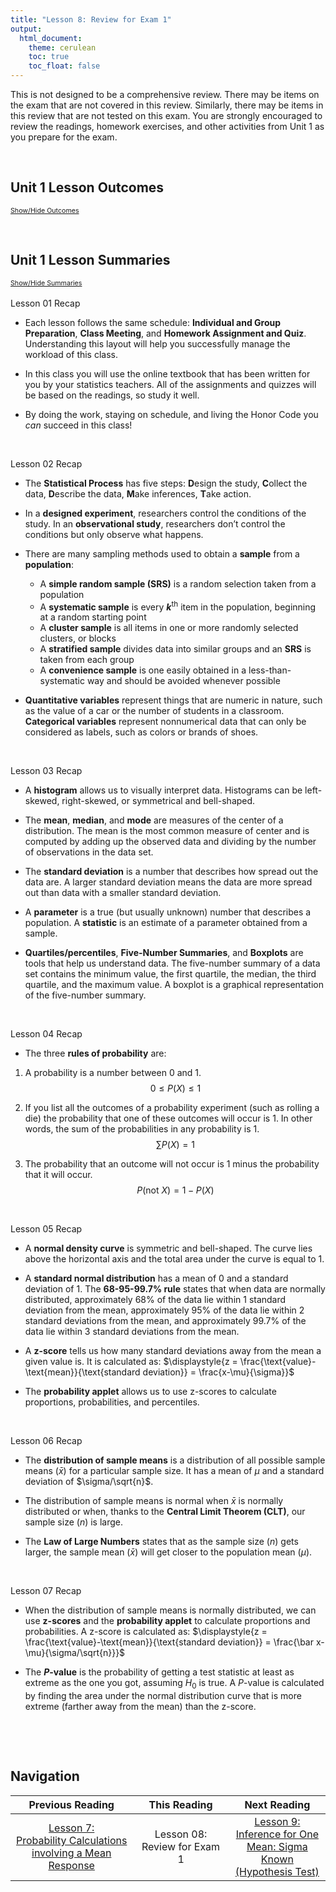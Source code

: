 ```yaml
---
title: "Lesson 8: Review for Exam 1"
output: 
  html_document:
    theme: cerulean
    toc: true
    toc_float: false
---
```

<script type="text/javascript">
 function showhide(id) {
    var e = document.getElementById(id);
    e.style.display = (e.style.display == 'block') ? 'none' : 'block';
 }
</script>

This is not designed to be a comprehensive review.  There may be items on the exam that are not covered in this review.  Similarly, there may be items in this review that are not tested on this exam.  You are strongly encouraged to review the readings, homework exercises, and other activities from Unit 1 as you prepare for the exam. 

<br>

## Unit 1 Lesson Outcomes

<a href="javascript:showhide('oc')"><span style="font-size:8pt;">Show/Hide Outcomes</span></a>

<div id="oc" style="display:none;">
The expectation on the exam is that you should be able to do the following:

- Distinguish between a categorical and a quantitative variable.
- Distinguish between an observational study and an experiment.
- Distinguish between a population and a sample.
- Distinguish between a parameter and a statistic.
- Distinguish and give an example of each of the following sampling schemes:

  + Simple random sampling
  + Systematic sampling
  + Cluster sampling
  + Stratified sampling
  + Convenience sampling

- Explain the significance of using a random sample.
- Determine the shape of a distribution using a histogram and/or boxplot.
- Determine the centers of a given histogram and/or boxplot. 
- Identify the mean, median and standard deviation in skewed or normal histograms.
- Calculate the mean, median and standard deviation from quantitative data.
- Calculate a percentile from a quantitative data set.
- Calculate a five-number summary from quantitative data with Excel, or by hand.
- Create a histogram and a boxplot from quantitative data. 
- State and apply the three axioms of probability.
- State the properties of a normal density curve.
- Calculate the z-score of an individual observation, given the mean and standard deviation.
- Interpret a z-score.
- Calculate probability as area under a normal density curve.
- Assess normality using a histogram.
- Explain how a sampling distribution is created.
- Determine the mean, standard deviation, and shape of a distribution of sample means.
- State and apply the Central Limit Theorem and the Law of Large numbers.
- Calculate probabilities using a distribution of sample means.
</div>
<br>

## Unit 1 Lesson Summaries

<a href="javascript:showhide('su')"><span style="font-size:8pt;">Show/Hide Summaries</span></a>
<div id="su">
<br>
<div class="RecapHeading">Lesson 01 Recap</div>
<div class="Summary">
- Each lesson follows the same schedule: **Individual and Group Preparation**, **Class Meeting**, and **Homework Assignment and Quiz**. Understanding this layout will help you successfully manage the workload of this class.

- In this class you will use the online textbook that has been written for you by your statistics teachers. All of the assignments and quizzes will be based on the readings, so study it well.

- By doing the work, staying on schedule, and living the Honor Code you *can* succeed in this class!
</div>
<br>


<div class="RecapHeading">Lesson 02 Recap</div>
<div class="Summary">
- The **Statistical Process** has five steps: **D**esign the study, **C**ollect the data, **D**escribe the data, **M**ake inferences, **T**ake action.

- In a **designed experiment**, researchers control the conditions of the study. In an **observational study**, researchers don't control the conditions but only observe what happens.

- There are many sampling methods used to obtain a **sample** from a **population**:
  + A **simple random sample (SRS)** is a random selection taken from a population
  + A **systematic sample** is every ***k***<sup>th</sup> item in the population, beginning at a random starting point
  + A **cluster sample** is all items in one or more randomly selected clusters, or blocks
  + A **stratified sample** divides data into similar groups and an **SRS** is taken from each group
  + A **convenience sample** is one easily obtained in a less-than-systematic way and should be avoided whenever possible 

- **Quantitative variables** represent things that are numeric in nature, such as the value of a car or the number of students in a classroom. **Categorical variables** represent nonnumerical data that can only be considered as labels, such as colors or brands of shoes.

</div>
<br>



<div class="RecapHeading">Lesson 03 Recap</div>
<div class="Summary">

- A **histogram** allows us to visually interpret data. Histograms can be left-skewed, right-skewed, or symmetrical and bell-shaped.

- The **mean**, **median**, and **mode** are measures of the center of a distribution. The mean is the most common measure of center and is computed by adding up the observed data and dividing by the number of observations in the data set.

- The **standard deviation** is a number that describes how spread out the data are. A larger standard deviation means the data are more spread out than data with a smaller standard deviation.

- A **parameter** is a true (but usually unknown) number that describes a population. A **statistic** is an estimate of a parameter obtained from a sample. 

- **Quartiles/percentiles**, **Five-Number Summaries**, and **Boxplots** are tools that help us understand data. The five-number summary of a data set contains the minimum value, the first quartile, the median, the third quartile, and the maximum value. A boxplot is a graphical representation of the five-number summary.
</div>
<br>



<div class="RecapHeading">Lesson 04 Recap</div>
<div class="Summary">

- The three **rules of probability** are:
1. A probability is a number between 0 and 1. 
$$0 \leq P(X) \leq 1$$

2. If you list all the outcomes of a probability experiment (such as rolling a die) the probability that one of these outcomes will occur is 1. In other words, the sum of the probabilities in any probability is 1. 
$$\sum P(X) = 1$$

3. The probability that an outcome will not occur is 1 minus the probability that it will occur. 
$$P(\text{not}~X) = 1 - P(X)$$
</div>
<br>



<div class="RecapHeading">Lesson 05 Recap</div>
<div class="Summary">

- A **normal density curve** is symmetric and bell-shaped. The curve lies above the horizontal axis and the total area under the curve is equal to 1. 

- A **standard normal distribution** has a mean of 0 and a standard deviation of 1. The **68-95-99.7% rule** states that when data are normally distributed, approximately 68% of the data lie within 1 standard deviation from the mean, approximately 95% of the data lie within 2 standard deviations from the mean, and approximately 99.7% of the data lie within 3 standard deviations from the mean. 

- A **z-score** tells us how many standard deviations away from the mean a given value is. It is calculated as: $\displaystyle{z = \frac{\text{value}-\text{mean}}{\text{standard deviation}} = \frac{x-\mu}{\sigma}}$

- The **probability applet** allows us to use z-scores to calculate proportions, probabilities, and percentiles.

<!-- - A **Q-Q plot** is used to assess whether or not a set of data is normally distributed. -->
</div>
<br>



<div class="RecapHeading">Lesson 06 Recap</div>
<div class="Summary">

- The **distribution of sample means** is a distribution of all possible sample means ($\bar x$) for a particular sample size. It has a mean of $\mu$ and a standard deviation of $\sigma/\sqrt{n}$.

- The distribution of sample means is normal when $\bar x$ is normally distributed or when, thanks to the **Central Limit Theorem (CLT)**, our sample size ($n$) is large.

- The **Law of Large Numbers** states that as the sample size ($n$) gets larger, the sample mean ($\bar x$) will get closer to the population mean ($\mu$).
</div>
<br>



<div class="RecapHeading">Lesson 07 Recap</div>
<div class="Summary">

- When the distribution of sample means is normally distributed, we can use **z-scores** and the **probability applet** to calculate proportions and probabilities. A z-score is calculated as: $\displaystyle{z = \frac{\text{value}-\text{mean}}{\text{standard deviation}} = \frac{\bar x-\mu}{\sigma/\sqrt{n}}}$

- The **$P$-value** is the probability of getting a test statistic at least as extreme as the one you got, assuming $H_0$ is true. A $P$-value is calculated by finding the area under the normal distribution curve that is more extreme (farther away from the mean) than the z-score.
</div>
<br>

</div>
<br>


## Navigation

<center>
| **Previous Reading** | **This Reading** | **Next Reading** |
| :------------------: | :--------------: | :--------------: |
| [Lesson 7: <br> Probability Calculations involving a Mean Response](Lesson07.html) | Lesson 08: <br> Review for Exam 1 | [Lesson 9: <br> Inference for One Mean: Sigma Known (Hypothesis Test)](Lesson09.html) |
</center>
